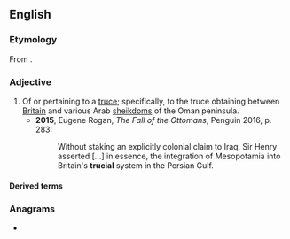 {{also|Trucial}}
==English==

===Etymology===
From {{suffix|en|truce|al}}.

===Adjective===
{{en-adj|-}}

# Of or pertaining to a [[truce]]; specifically, to the truce obtaining between [[Britain]] and various Arab [[sheikdom]]s of the Oman peninsula.
#* '''2015''', Eugene Rogan, ''The Fall of the Ottomans'', Penguin 2016, p. 283:
#*: Without staking an explicitly colonial claim to Iraq, Sir Henry asserted […] in essence, the integration of Mesopotamia into Britain's '''trucial''' system in the Persian Gulf.

====Derived terms====
{{col3|en|
|Trucial States
|Trucial Coast
|Trucial 
|Trucial Oman
|Trucial State
}}

===Anagrams===
* {{anagrams|en|a=acilrtu|curtail|urtical}}